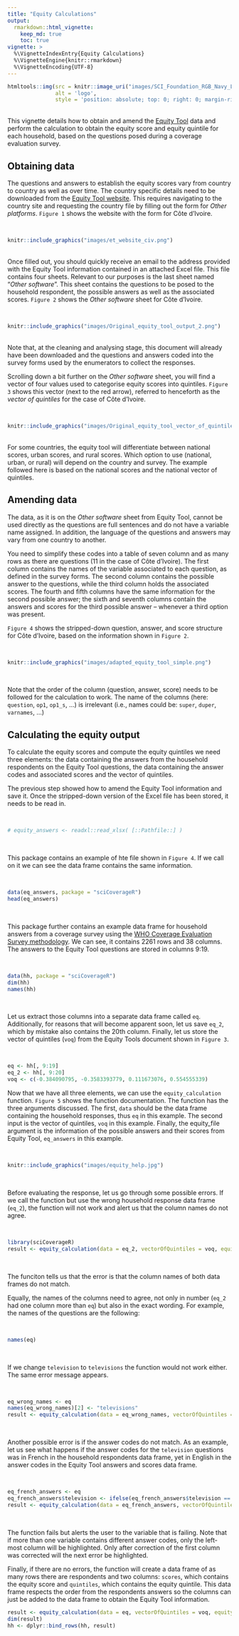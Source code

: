 ```yaml
---
title: "Equity Calculations"
output: 
  rmarkdown::html_vignette:
    keep_md: true
    toc: true
vignette: >
  %\VignetteIndexEntry{Equity Calculations}
  %\VignetteEngine{knitr::rmarkdown}
  %\VignetteEncoding{UTF-8}
---
```


```r
htmltools::img(src = knitr::image_uri("images/SCI_Foundation_RGB_Navy_Long_red.jpg"),  
               alt = 'logo', 
               style = 'position: absolute; top: 0; right: 0; margin-right: 75px; padding:1px; border:1px; width: 322px; height: 65px')
```

<br>
This vignette details how to obtain and amend the [Equity Tool](https://www.equitytool.org) data and perform the calculation to obtain the equity score and equity quintile for each household, based on the questions posed during a coverage evaluation survey.

## Obtaining data

The questions and answers to establish the equity scores vary from country to country as well as over time. The country specific details need to be downloaded from the [Equity Tool website]( https://www.equitytool.org). This requires navigating to the country site and requesting the country file by filling out the form for *Other platforms*. `Figure 1` shows the website with the form for Côte d’Ivoire.

<br>

```r
knitr::include_graphics("images/et_website_civ.png")
```

<br>
Once filled out, you should quickly receive an email to the address provided with the Equity Tool information contained in an attached Excel file. This file contains four sheets. Relevant to our purposes is the last sheet named “*Other software*”. This sheet contains the questions to be posed to the household respondent, the possible answers as well as the associated scores. `Figure 2` shows the *Other software* sheet for Côte d’Ivoire.

<br>

```r
knitr::include_graphics("images/Original_equity_tool_output_2.png")
```

<br>
Note that, at the cleaning and analysing stage, this document will already have been downloaded and the questions and answers coded into the survey forms used by the enumerators to collect the responses.

Scrolling down a bit further on the *Other software* sheet, you will find a vector of four values used to categorise equity scores into quintiles. `Figure 3` shows this vector (next to the red arrow), referred to henceforth as the *vector of quintiles* for the case of Côte d’Ivoire.

<br>

```r
knitr::include_graphics("images/Original_equity_tool_vector_of_quintiles.png")
```

<br>
For some countries, the equity tool will differentiate between national scores, urban scores, and rural scores. Which option to use (national, urban, or rural) will depend on the country and survey. The example followed here is based on the national scores and the national vector of quintiles.

## Amending data

The data, as it is on the *Other software* sheet from Equity Tool, cannot be used directly as the questions are full sentences and do not have a variable name assigned. In addition, the language of the questions and answers may vary from one country to another.

You need to simplify these codes into a table of seven column and as many rows as there are questions (11 in the case of Côte d’Ivoire). The first column contains the names of the variable associated to each question, as defined in the survey forms. The second column contains the possible answer to the questions, while the third column holds the associated scores. The fourth and fifth columns have the same information for the second possible answer; the sixth and seventh columns contain the answers and scores for the third possible answer – whenever a third option was present.

`Figure 4` shows the stripped-down question, answer, and score structure for Côte d’Ivoire, based on the information shown in `Figure 2`.

<br>

```r
knitr::include_graphics("images/adapted_equity_tool_simple.png")
```

<br>

Note that the order of the column (question, answer, score) needs to be followed for the calculation to work. The name of the columns (here: `question`, `op1`, `op1_s`, …) is irrelevant (i.e., names could be: `super`, `duper`, `varnames`, …)

## Calculating the equity output

To calculate the equity scores and compute the equity quintiles we need three elements: the data containing the answers from the household respondents on the Equity Tool questions, the data containing the answer codes and associated scores and the vector of quintiles.

The previous step showed how to amend the Equity Tool information and save it. Once the stripped-down version of the Excel file has been stored, it needs to be read in.

<br>

```r
# equity_answers <- readxl::read_xlsx( [::Pathfile::] )
```

<br>

This package contains an example of hte file shown in `Figure 4`. If we call on it we can see the data frame contains the same information.

<br>

```r
data(eq_answers, package = "sciCoverageR")
head(eq_answers)
```

<br>

This package further contains an example data frame for household answers from a coverage survey using the [WHO Coverage Evaluation Survey methodology](https://apps.who.int/iris/bitstream/handle/10665/329376/9789241516464-eng.pdf). We can see, it contains 2261 rows and 38 columns. The answers to the Equity Tool questions are stored in columns 9:19.

<br>

```r
data(hh, package = "sciCoverageR")
dim(hh)
names(hh)
```

<br>

Let us extract those columns into a separate data frame called `eq`. Additionally, for reasons that will become apparent soon, let us save `eq_2`, which by mistake also contains the 20th column. Finally, let us store the vector of quintiles (`voq`) from the Equity Tools document shown in `Figure 3`.

<br>

```r
eq <- hh[, 9:19]
eq_2 <- hh[, 9:20]
voq <- c(-0.384090795, -0.3583393779, 0.111673076, 0.554555339)
```


Now that we have all three elements, we can use the `equity_calculation` function. `Figure 5` shows the function documentation. The function has the three arguments discussed. The first, `data` should be the data frame containing the household responses, thus `eq` in this example. The second input is the vector of quintiles, `voq` in this example. Finally, the equity_file argument is the information of the possible answers and their scores from Equity Tool, `eq_answers` in this example.

<br>

```r
knitr::include_graphics("images/equity_help.jpg")
```

<br>

Before evaluating the response, let us go through some possible errors. If we call the function but use the wrong household response data frame (`eq_2`), the function will not work and alert us that the column names do not agree.

<br>

```r
library(sciCoverageR)
result <- equity_calculation(data = eq_2, vectorOfQuintiles = voq, equity_file = eq_answers)
```

<br>

The funciton tells us that the error is that the column names of both data frames do not match.

Equally, the names of the columns need to agree, not only in number (`eq_2` had one column more than `eq`) but also in the exact wording. For example, the names of the questions are the following:

<br>

```r
names(eq)
```

<br>

If we change `television` to `televisions` the function would not work either. The same error message appears.

<br>

```r
eq_wrong_names <- eq
names(eq_wrong_names)[2] <- "televisions"
result <- equity_calculation(data = eq_wrong_names, vectorOfQuintiles = voq, equity_file = eq_answers)
```

<br>

Another possible error is if the answer codes do not match. As an example, let us see what happens if the answer codes for the `television` questions was in French in the household respondents data frame, yet in English in the answer codes in the Equity Tool answers and scores data frame.

<br>

```r
eq_french_answers <- eq
eq_french_answers$television <- ifelse(eq_french_answers$television == "yes", "oui", "non")
result <- equity_calculation(data = eq_french_answers, vectorOfQuintiles = voq, equity_file = eq_answers)
```

<br>

The function fails but alerts the user to the variable that is failing. Note that if more than one variable contains different answer codes, only the left-most column will be highlighted. Only after correction of the first column was corrected will the next error be highlighted.

Finally, if there are no errors, the function will create a data frame of as many rows there are respondents and two columns: `scores`, which contains the equity score and `quintiles`, which contains the equity quintile. 
This data frame respects the order from the respondents answers so the columns can just be added to the data frame to obtain the Equity Tool information.

```r
result <- equity_calculation(data = eq, vectorOfQuintiles = voq, equity_file = eq_answers)
dim(result)
hh <- dplyr::bind_rows(hh, result)
```

